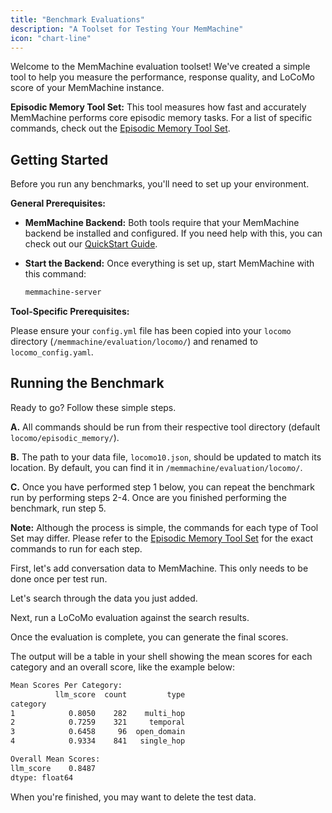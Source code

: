 ```yaml
---
title: "Benchmark Evaluations"
description: "A Toolset for Testing Your MemMachine"
icon: "chart-line"
---
```


Welcome to the MemMachine evaluation toolset! We've created a simple tool to help you measure the performance, response quality, and LoCoMo score of your MemMachine instance.

**Episodic Memory Tool Set:** This tool measures how fast and accurately MemMachine performs core episodic memory tasks. For a list of specific commands, check out the [Episodic Memory Tool Set](./locomo/episodic_memory/README.md).


## Getting Started

Before you run any benchmarks, you'll need to set up your environment.

**General Prerequisites:**

- **MemMachine Backend:** Both tools require that your MemMachine backend be installed and configured. If you need help with this, you can check out our [QuickStart Guide](http://docs.memmachine.ai/getting_started/quickstart).

- **Start the Backend:** Once everything is set up, start MemMachine with this command:

  ```sh
  memmachine-server
  ```

**Tool-Specific Prerequisites:**

Please ensure your `config.yml` file has been copied into your `locomo` directory (`/memmachine/evaluation/locomo/`) and renamed to `locomo_config.yaml`.

## Running the Benchmark

Ready to go? Follow these simple steps. 

**A.** All commands should be run from their respective tool directory (default `locomo/episodic_memory/`).

**B.** The path to your data file, `locomo10.json`, should be updated to match its location. By default, you can find it in `/memmachine/evaluation/locomo/`.

**C.** Once you have performed step 1 below, you can repeat the benchmark run by performing steps 2-4.  Once are you finished performing the benchmark, run step 5.

**Note:** Although the process is simple, the commands for each type of Tool Set may differ.  Please refer to the [Episodic Memory Tool Set](./locomo/episodic_memory/README.md) for the exact commands to run for each step.

<Steps>
<Step title="Ingest a Conversation">

First, let's add conversation data to MemMachine. This only needs to be done once per test run.

</Step>
<Step title="Search the Conversation">

Let's search through the data you just added.

</Step>
<Step title="Evaluate the Responses">

Next, run a LoCoMo evaluation against the search results.

</Step>
<Step title="Generate Your Final Score">

Once the evaluation is complete, you can generate the final scores.

The output will be a table in your shell showing the mean scores for each category and an overall score, like the example below:

```sh
Mean Scores Per Category:
          llm_score  count         type
category                               
1            0.8050    282    multi_hop
2            0.7259    321     temporal
3            0.6458     96  open_domain
4            0.9334    841   single_hop

Overall Mean Scores:
llm_score    0.8487
dtype: float64
```

</Step>
<Step title="Clean Up Your Data">

When you're finished, you may want to delete the test data.

</Step>
</Steps>
